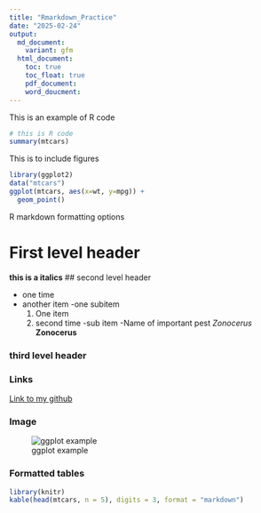 ```yaml
---
title: "Rmarkdown_Practice"
date: "2025-02-24"
output:
  md_document:
    variant: gfm
  html_document:
    toc: true
    toc_float: true
    pdf_document:
    word_doucment:  
---
```

This is an example of R code
```r
# this is R code
summary(mtcars)
```
This is to include figures
```r
library(ggplot2)
data("mtcars")
ggplot(mtcars, aes(x=wt, y=mpg)) +
  geom_point()
```

R markdown formatting options

# First level header
**this is a italics**
## second level header

- one time
- another item
-one subitem
  1. One item
  2. second time
  -sub item
  -Name of important pest
  *Zonocerus*
  **Zonocerus** 
  
### third level header

### Links
[Link to my github](https://auburn.instructure.com/courses/1629066/pages/markdown?module_item_id=34890510b) 

### Image
![ggplot example](Plot3.jpg)

### Formatted tables
```r
library(knitr)
kable(head(mtcars, n = 5), digits = 3, format = "markdown")
```




